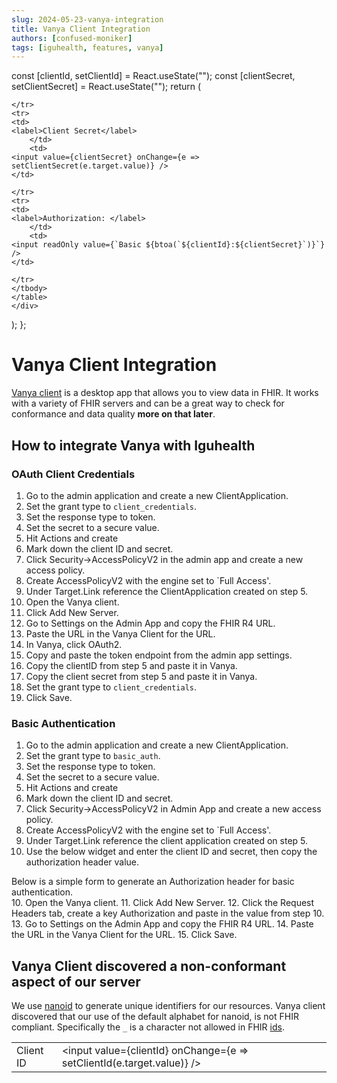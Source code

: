 ```yaml
---
slug: 2024-05-23-vanya-integration
title: Vanya Client Integration
authors: [confused-moniker]
tags: [iguhealth, features, vanya]
---
```





  const [clientId, setClientId] = React.useState("");
  const [clientSecret, setClientSecret] = React.useState("");
  return (
    <div>
    <table>
    <tbody>
    <tr>
    <td>
    <label>Client ID</label>
        </td>
        <td>
    <input value={clientId} onChange={e => setClientId(e.target.value)} />
    </td>

    </tr>
    <tr>
    <td>
    <label>Client Secret</label>
        </td>
        <td>
    <input value={clientSecret} onChange={e => setClientSecret(e.target.value)} />
    </td>

    </tr>
    <tr>
    <td>
    <label>Authorization: </label>
        </td>
        <td>
    <input readOnly value={`Basic ${btoa(`${clientId}:${clientSecret}`)}`} />
    </td>

    </tr>
    </tbody>
    </table>
    </div>

  );
};


# Vanya Client Integration
[Vanya client](https://vanyalabs.com/) is a desktop app that allows you to view data in FHIR.
It works with a variety of FHIR servers and can be a great way to check for conformance and data quality **more on that later**.

## How to integrate Vanya with Iguhealth

### OAuth Client Credentials
1. Go to the admin application and create a new ClientApplication.
2. Set the grant type to `client_credentials`.
3. Set the response type to token.
3. Set the secret to a secure value.
4. Hit Actions and create
5. Mark down the client ID and secret.
6. Click Security->AccessPolicyV2 in the admin app and create a new access policy.
7. Create AccessPolicyV2 with the engine set to `Full Access'.
8. Under Target.Link reference the ClientApplication created on step 5.
9. Open the Vanya client.
10. Click Add New Server.
11. Go to Settings on the Admin App and copy the FHIR R4 URL.
12. Paste the URL in the Vanya Client for the URL.
13. In Vanya, click OAuth2.
14. Copy and paste the token endpoint from the admin app settings.
15. Copy the clientID from step 5 and paste it in Vanya.
16. Copy the client secret from step 5 and paste it in Vanya.
17. Set the grant type to `client_credentials`.
18. Click Save.


### Basic Authentication
1. Go to the admin application and create a new ClientApplication.
2. Set the grant type to `basic_auth`.
3. Set the response type to token.
3. Set the secret to a secure value.
4. Hit Actions and create
5. Mark down the client ID and secret.
6. Click Security->AccessPolicyV2 in Admin App and create a new access policy.
7. Create AccessPolicyV2 with the engine set to `Full Access'.
8. Under Target.Link reference the client application created on step 5.
9. Use the below widget and enter the client ID and secret, then copy the authorization header value.
<div style={{paddingLeft: "30px"}}>
    Below is a simple form to generate an Authorization header for basic authentication.
    <BasicAuthGenerator />
</div>
10. Open the Vanya client.
11. Click Add New Server.
12. Click the Request Headers tab, create a key Authorization and paste in the value from step 10.
13. Go to Settings on the Admin App and copy the FHIR R4 URL.
14. Paste the URL in the Vanya Client for the URL.
15. Click Save.

## Vanya Client discovered a non-conformant aspect of our server
We use [nanoid](https://www.npmjs.com/package/nanoid) to generate unique identifiers for our resources.
Vanya client discovered that our use of the default alphabet for nanoid, is not FHIR compliant.
Specifically the `_` is a character not allowed in FHIR [ids](https://hl7.org/fhir/r4/datatypes.html\#id).
